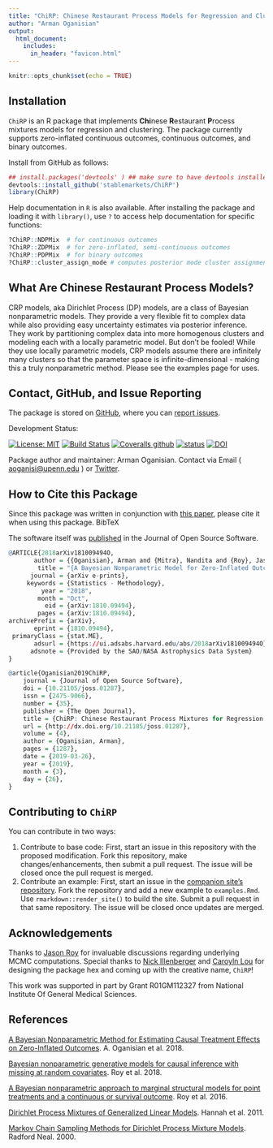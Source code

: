 ```yaml
---
title: "ChiRP: Chinese Restaurant Process Models for Regression and Clustering"
author: "Arman Oganisian"
output:
  html_document:
    includes:
      in_header: "favicon.html" 
---
```


<script>
   $(document).ready(function() {
     $head = $('#header');
     $head.prepend('<img src=\"logo.png\" style=\"float: right;width: 150px;\"/>')
   });
</script>


```r
knitr::opts_chunk$set(echo = TRUE)
```

## Installation 
`ChiRP` is an R package that implements **Chi**nese **R**estaurant **P**rocess mixtures models for regression and clustering. The package currently supports zero-inflated continuous outcomes, continuous outcomes, and binary outcomes. 

Install from GitHub as follows:
```r
## install.packages('devtools' ) ## make sure to have devtools installed 
devtools::install_github('stablemarkets/ChiRP')
library(ChiRP)
```

Help documentation in `R` is also available.  After installing the package and loading it with `library()`, use `?` to access help documentation for specific functions:
```r
?ChiRP::NDPMix  # for continuous outcomes
?ChiRP::ZDPMix  # for zero-inflated, semi-continuous outcomes
?ChiRP::PDPMix  # for binary outcomes
?ChiRP::cluster_assign_mode # computes posterior mode cluster assignment
```

## What Are Chinese Restaurant Process Models?
CRP models, aka Dirichlet Process (DP) models, are a class of Bayesian nonparametric models. They provide a very flexible fit to complex data while also providing easy uncertainty estimates via posterior inference. They work by partitioning complex data into more homogenous clusters and modeling each with a locally parametric model. But don't be fooled! While they use locally parametric models, CRP models assume there are infinitely many clusters so that the parameter space is infinite-dimensional - making this a truly nonparametric method. Please see the examples page for uses.

## Contact, GitHub, and Issue Reporting
The package is stored on [GitHub](https://github.com/stablemarkets/ChiRP), where you can [report issues](https://github.com/stablemarkets/ChiRP/issues).

Development Status:

[![License: MIT](https://img.shields.io/badge/License-MIT-yellow.svg)](https://opensource.org/licenses/MIT)
[![Build Status](https://travis-ci.org/stablemarkets/ChiRP.svg?branch=master)](https://travis-ci.org/stablemarkets/ChiRP)
[![Coveralls github](https://img.shields.io/coveralls/github/stablemarkets/ChiRP.svg?style=popout)](https://coveralls.io/github/stablemarkets/ChiRP)
[![status](http://joss.theoj.org/papers/3b83a0a3f1220f97657a1075b78e480a/status.svg)](http://joss.theoj.org/papers/3b83a0a3f1220f97657a1075b78e480a)
[![DOI](https://zenodo.org/badge/168850653.svg)](https://zenodo.org/badge/latestdoi/168850653)


Package author and maintainer: Arman Oganisian.
Contact via Email ( [aoganisi@upenn.edu](aoganisi@upenn.edu) ) or  [Twitter](https://twitter.com/StableMarkets). 

## How to Cite this Package
Since this package was written in conjunction with [this paper](https://arxiv.org/abs/1810.09494), please cite it when using this package. BibTeX

The software itself was [published](https://joss.theoj.org/papers/3b83a0a3f1220f97657a1075b78e480a) in the Journal of Open Source Software.

```r
@ARTICLE{2018arXiv181009494O,
       author = {{Oganisian}, Arman and {Mitra}, Nandita and {Roy}, Jason},
        title = "{A Bayesian Nonparametric Model for Zero-Inflated Outcomes: Prediction, Clustering, and Causal Estimation}",
      journal = {arXiv e-prints},
     keywords = {Statistics - Methodology},
         year = "2018",
        month = "Oct",
          eid = {arXiv:1810.09494},
        pages = {arXiv:1810.09494},
archivePrefix = {arXiv},
       eprint = {1810.09494},
 primaryClass = {stat.ME},
       adsurl = {https://ui.adsabs.harvard.edu/abs/2018arXiv181009494O},
      adsnote = {Provided by the SAO/NASA Astrophysics Data System}
}

@article{Oganisian2019ChiRP,
	journal = {Journal of Open Source Software},
	doi = {10.21105/joss.01287},
	issn = {2475-9066},
	number = {35},
	publisher = {The Open Journal},
	title = {ChiRP: Chinese Restaurant Process Mixtures for Regression and Clustering},
	url = {http://dx.doi.org/10.21105/joss.01287},
	volume = {4},
	author = {Oganisian, Arman},
	pages = {1287},
	date = {2019-03-26},
	year = {2019},
	month = {3},
	day = {26},
}
```

## Contributing to `ChiRP`
You can contribute in two ways:

1. Contribute to base code: First, start an issue in this repository with the proposed modification. Fork this repository, make changes/enhancements, then submit a pull request. The issue will be closed once the pull request is merged.
2. Contribute an example: First, start an issue in the [companion site's repository](https://github.com/stablemarkets/ChiRPsite). Fork the repository and add a new example to `examples.Rmd`. Use `rmarkdown::render_site()` to build the site. Submit a pull request in that same repository. The issue will be closed once updates are merged.


## Acknowledgements
Thanks to [Jason Roy](https://twitter.com/jasonroy) for invaluable discussions regarding underlying MCMC computations. Special thanks to [Nick Illenberger](https://twitter.com/_Willy_Nilly) and [Caroyln Lou](https://twitter.com/carelouu) for designing the package hex and coming up with the creative name, `ChiRP`!

This work was supported in part by Grant R01GM112327 from National Institute Of General Medical
Sciences.

## References
[A Bayesian Nonparametric Method for Estimating Causal Treatment Effects on Zero-Inflated Outcomes](https://arxiv.org/abs/1810.09494). A. Oganisian et al. 2018.

[Bayesian nonparametric generative models for causal inference with missing at random covariates](https://onlinelibrary.wiley.com/doi/abs/10.1111/biom.12875). Roy et al. 2018.

[A Bayesian nonparametric approach to marginal structural models for point treatments and a continuous or survival outcome](https://www.ncbi.nlm.nih.gov/pubmed/27345532). Roy et al. 2016.


[Dirichlet Process Mixtures of Generalized Linear Models](http://www.cs.columbia.edu/~blei/papers/HannahBleiPowell2011.pdf). Hannah et al. 2011.

[Markov Chain Sampling Methods for Dirichlet Process Mixture Models](http://www.stat.columbia.edu/npbayes/papers/neal_sampling.pdf). Radford Neal. 2000.

